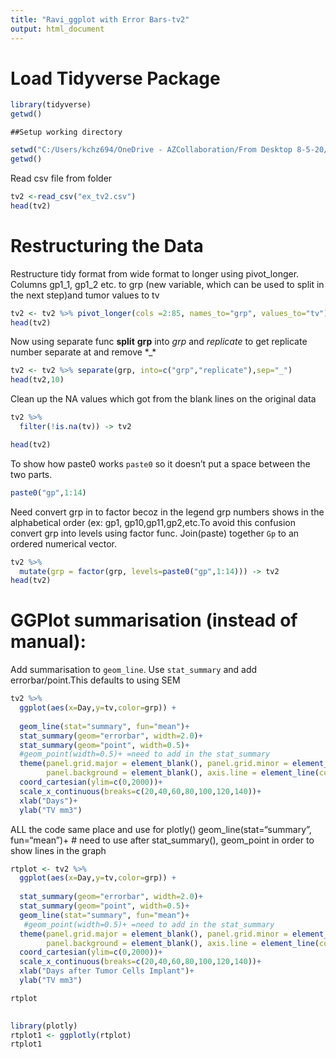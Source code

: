 ---
title: "Ravi_ggplot with Error Bars-tv2"
output: html_document
---

Load Tidyverse Package
======================

```{r warning=FALSE}
library(tidyverse)
getwd()
```

```##Setup working directory```

```{r}
setwd("C:/Users/kchz694/OneDrive - AZCollaboration/From Desktop 8-5-20/RT R Scripts/R_scripts/TV_RMD")
getwd()
```

Read csv file from folder
```{r echo=FALSE}
tv2 <-read_csv("ex_tv2.csv") 
head(tv2)
```

Restructuring the Data
=============
Restructure tidy format from wide format to longer using pivot_longer. Columns gp1_1, gp1_2 etc. to grp (new variable, which can be used to split in the next step)and tumor values to tv

```{r}
tv2 <- tv2 %>% pivot_longer(cols =2:85, names_to="grp", values_to="tv")
head(tv2)
```
Now using separate func __split__ **grp** into *grp* and _replicate_ to get replicate number separate at and remove *_*

```{r}
tv2 <- tv2 %>% separate(grp, into=c("grp","replicate"),sep="_")
head(tv2,10)
```
Clean up the NA values which got from the blank lines on the original data

```{r}
tv2 %>%
  filter(!is.na(tv)) -> tv2

head(tv2)
```
To show how paste0 works
 ```paste0``` so it doesn't put a space between the two parts.
```{r}
paste0("gp",1:14)
```

Need convert grp in to factor becoz in the legend grp numbers shows in the alphabetical order (ex: gp1, gp10,gp11,gp2,etc.To avoid this confusion convert grp into levels using factor func. Join(paste) together ```Gp``` to an ordered numerical vector.

```{r}
tv2 %>%
  mutate(grp = factor(grp, levels=paste0("gp",1:14))) -> tv2
head(tv2)
```
GGPlot summarisation (instead of manual):
====================
Add summarisation to ```geom_line```.
Use ```stat_summary``` and add errorbar/point.This defaults to using SEM

```{r}
tv2 %>%
  ggplot(aes(x=Day,y=tv,color=grp)) +
 
  geom_line(stat="summary", fun="mean")+
  stat_summary(geom="errorbar", width=2.0)+
  stat_summary(geom="point", width=0.5)+
  #geom_point(width=0.5)+ =need to add in the stat_summary
  theme(panel.grid.major = element_blank(), panel.grid.minor = element_blank(),
        panel.background = element_blank(), axis.line = element_line(colour = "black"))+
  coord_cartesian(ylim=c(0,2000))+
  scale_x_continuous(breaks=c(20,40,60,80,100,120,140))+
  xlab("Days")+
  ylab("TV mm3")
```

ALL the code same place and use for plotly()
geom_line(stat="summary", fun="mean")+ # need to use after stat_summary(), geom_point in order to show lines in the graph

```{r}

rtplot <- tv2 %>%
  ggplot(aes(x=Day,y=tv,color=grp)) +
  
  stat_summary(geom="errorbar", width=2.0)+
  stat_summary(geom="point", width=0.5)+
  geom_line(stat="summary", fun="mean")+
   #geom_point(width=0.5)+ =need to add in the stat_summary
  theme(panel.grid.major = element_blank(), panel.grid.minor = element_blank(),
        panel.background = element_blank(), axis.line = element_line(colour = "black"))+
  coord_cartesian(ylim=c(0,2000))+
  scale_x_continuous(breaks=c(20,40,60,80,100,120,140))+
  xlab("Days after Tumor Cells Implant")+
  ylab("TV mm3") 

rtplot     
   
```



```{r}
library(plotly)
rtplot1 <- ggplotly(rtplot)     
rtplot1  
```








